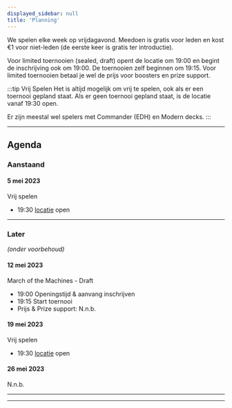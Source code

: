 ```yaml
---
displayed_sidebar: null
title: 'Planning'
---
```


We spelen elke week op vrijdagavond. Meedoen is gratis voor leden en kost €1 voor niet-leden (de eerste keer is gratis ter introductie).

Voor limited toernooien (sealed, draft) opent de locatie om 19:00 en begint de inschrijving ook om 19:00. De toernooien zelf beginnen om 19:15. Voor limited toernooien betaal je wel de prijs voor boosters en prize support.

:::tip Vrij Spelen
Het is altijd mogelijk om vrij te spelen, ook als er een toernooi gepland staat.
Als er geen toernooi gepland staat, is de locatie vanaf 19:30 open.

Er zijn meestal wel spelers met Commander (EDH) en Modern decks.
:::

---

## Agenda

### Aanstaand

#### 5 mei 2023
Vrij spelen
- 19:30 [locatie](#locatie) open

---

### Later
*(onder voorbehoud)*
<!-- - 19:00 Openingstijd & aanvang inschrijven
- 19:15 Start toernooi
- €27,50 leden (€30 niet-leden)
- Prize support: 2 boosters p.p. -->
#### 12 mei 2023
March of the Machines - Draft
- 19:00 Openingstijd & aanvang inschrijven
- 19:15 Start toernooi
- Prijs & Prize support: N.n.b.

#### 19 mei 2023
Vrij spelen
- 19:30 [locatie](#locatie) open

#### 26 mei 2023
N.n.b.

---
---
